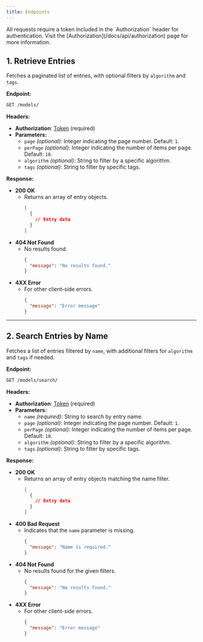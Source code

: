 ```yaml
---
title: Endpoints
---
```



<Callout type="warn" className="shadow-xl shadow-orange-500/10">
All requests require a token included in the `Authorization` header for authentication. Visit the [Authorization](/docs/api/authorization) page for more information.
</Callout>


## 1. Retrieve Entries
Fetches a paginated list of entries, with optional filters by `algorithm` and `tags`.

**Endpoint:**  
```bash
GET /models/
```

**Headers:**
- **Authorization**: [Token](/docs/api/authorization) (required)
- **Parameters:**
  - `page` *(optional)*: Integer indicating the page number. Default: `1`.
  - `perPage` *(optional)*: Integer indicating the number of items per page. Default: `10`.
  - `algorithm` *(optional)*: String to filter by a specific algorithm.
  - `tags` *(optional)*: String to filter by specific tags.

**Response:**
- **200 OK**
  - Returns an array of entry objects.
    ```json
    [
      {
        // Entry data
      }
    ]
    ```
- **404 Not Found**
  - No results found.
    ```json
    {
      "message": "No results found."
    }
    ```
- **4XX Error**
  - For other client-side errors.
    ```json
    {
      "message": "Error message"
    }
    ```

---

## 2. Search Entries by Name
Fetches a list of entries filtered by `name`, with additional filters for `algorithm` and `tags` if needed.

**Endpoint:**  
```bash
GET /models/search/
```


**Headers:**
- **Authorization**: [Token](/docs/api/authorization) (required)
- **Parameters:**
  - `name` *(required)*: String to search by entry name.
  - `page` *(optional)*: Integer indicating the page number. Default: `1`.
  - `perPage` *(optional)*: Integer indicating the number of items per page. Default: `10`.
  - `algorithm` *(optional)*: String to filter by a specific algorithm.
  - `tags` *(optional)*: String to filter by specific tags.

**Response:**
- **200 OK**
  - Returns an array of entry objects matching the name filter.
    ```json
    [
      {
        // Entry data
      }
    ]
    ```
- **400 Bad Request**
  - Indicates that the `name` parameter is missing.
    ```json
    {
      "message": "Name is required."
    }
    ```
- **404 Not Found**
  - No results found for the given filters.
    ```json
    {
      "message": "No results found."
    }
    ```
- **4XX Error**
  - For other client-side errors.
    ```json
    {
      "message": "Error message"
    }
    ```